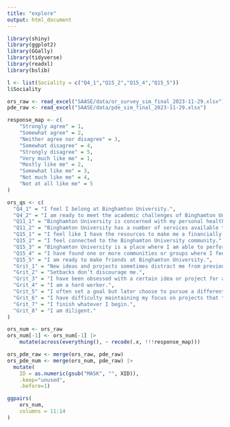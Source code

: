 ```yaml
---
title: "explore"
output: html_document
---
```



```r
library(shiny)
library(ggplot2)
library(GGally)
library(tidyverse)
library(readxl)
library(bslib)
```
```r
l <- list(Sociality = c("Q4_1","Q15_2","Q15_4","Q15_5"))
l$Sociality
```

```r
ors_raw <- read_excel("SAASE/data/or_survey_sim_final_2023-11-29.xlsx")
pde_raw <- read_excel("SAASE/data/pde_sim_final_2023-11-29.xlsx")
```

```r
response_map <- c(
    "Strongly agree" = 1,
    "Somewhat agree" = 2,
    "Neither agree nor disagree" = 3,
    "Somewhat disagree" = 4,
    "Strongly disagree" = 5,
    "Very much like me" = 1,
    "Mostly like me" = 2,
    "Somewhat like me" = 3,
    "Not much like me" = 4,
    "Not at all like me" = 5
)
```

```r
ors_qs <- c(
  "Q4_1" = "I feel I belong at Binghamton University.",
  "Q4_2" = "I am ready to meet the academic challenges of Binghamton University.",
  "Q11_1" = "Binghamton University is concerned with my personal health/wellness.",
  "Q11_2" = "Binghamton University has a number of services available to help me be healthy at college.",
  "Q15_1" = "I feel like I have the resources to make me a financially responsible college student.",
  "Q15_2" = "I feel connected to the Binghamton University community.",
  "Q15_3" = "Binghamton University is a place where I am able to perform up to my full potential.",
  "Q15_4" = "I have found one or more communities or groups where I feel I belong at Binghamton University.",
  "Q15_5" = "I am ready to make friends at Binghamton University.",
  "Grit_1" = "New ideas and projects sometimes distract me from previous ones.",
  "Grit_2" = "Setbacks don’t discourage me.",
  "Grit_3" = "I have been obsessed with a certain idea or project for a short time but later lost interest.",
  "Grit_4" = "I am a hard worker.",
  "Grit_5" = "I often set a goal but later choose to pursue a different one.",
  "Grit_6" = "I have difficulty maintaining my focus on projects that take more than a few months to complete.",
  "Grit_7" = "I finish whatever I begin.",
  "Grit_8" = "I am diligent."
)
```

```r
ors_num <- ors_raw
ors_num[-1] <- ors_num[-1] |>
    mutate(across(everything(), ~ recode(.x, !!!response_map)))

ors_pde_raw <- merge(ors_raw, pde_raw)
ors_pde_num <- merge(ors_num, pde_raw) |>
  mutate(
    ID = as.numeric(gsub("MASK", "", XID)),
    .keep="unused",
    .before=1)
```

```r
ggpairs(
    ors_num,
    columns = 11:14
)
```

